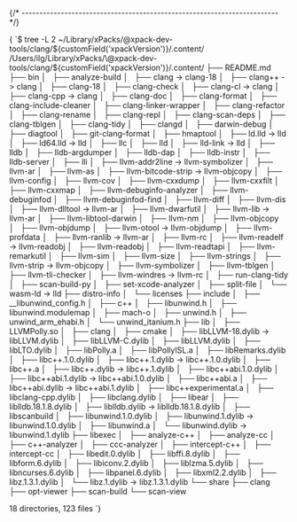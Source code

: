 


{/* ------------------------------------------------------------------------ */}

<CodeBlock language="console"> {
`$ tree -L 2 ~/Library/xPacks/\@xpack-dev-tools/clang/${customField('xpackVersion')}/.content/
/Users/ilg/Library/xPacks/\@xpack-dev-tools/clang/${customField('xpackVersion')}/.content/
├── README.md
├── bin
│   ├── analyze-build
│   ├── clang -> clang-18
│   ├── clang++ -> clang
│   ├── clang-18
│   ├── clang-check
│   ├── clang-cl -> clang
│   ├── clang-cpp -> clang
│   ├── clang-doc
│   ├── clang-format
│   ├── clang-include-cleaner
│   ├── clang-linker-wrapper
│   ├── clang-refactor
│   ├── clang-rename
│   ├── clang-repl
│   ├── clang-scan-deps
│   ├── clang-tblgen
│   ├── clang-tidy
│   ├── clangd
│   ├── darwin-debug
│   ├── diagtool
│   ├── git-clang-format
│   ├── hmaptool
│   ├── ld.lld -> lld
│   ├── ld64.lld -> lld
│   ├── llc
│   ├── lld
│   ├── lld-link -> lld
│   ├── lldb
│   ├── lldb-argdumper
│   ├── lldb-dap
│   ├── lldb-instr
│   ├── lldb-server
│   ├── lli
│   ├── llvm-addr2line -> llvm-symbolizer
│   ├── llvm-ar
│   ├── llvm-as
│   ├── llvm-bitcode-strip -> llvm-objcopy
│   ├── llvm-config
│   ├── llvm-cov
│   ├── llvm-cxxdump
│   ├── llvm-cxxfilt
│   ├── llvm-cxxmap
│   ├── llvm-debuginfo-analyzer
│   ├── llvm-debuginfod
│   ├── llvm-debuginfod-find
│   ├── llvm-diff
│   ├── llvm-dis
│   ├── llvm-dlltool -> llvm-ar
│   ├── llvm-dwarfutil
│   ├── llvm-lib -> llvm-ar
│   ├── llvm-libtool-darwin
│   ├── llvm-nm
│   ├── llvm-objcopy
│   ├── llvm-objdump
│   ├── llvm-otool -> llvm-objdump
│   ├── llvm-profdata
│   ├── llvm-ranlib -> llvm-ar
│   ├── llvm-rc
│   ├── llvm-readelf -> llvm-readobj
│   ├── llvm-readobj
│   ├── llvm-readtapi
│   ├── llvm-remarkutil
│   ├── llvm-sim
│   ├── llvm-size
│   ├── llvm-strings
│   ├── llvm-strip -> llvm-objcopy
│   ├── llvm-symbolizer
│   ├── llvm-tblgen
│   ├── llvm-tli-checker
│   ├── llvm-windres -> llvm-rc
│   ├── run-clang-tidy
│   ├── scan-build-py
│   ├── set-xcode-analyzer
│   ├── split-file
│   └── wasm-ld -> lld
├── distro-info
│   └── licenses
├── include
│   ├── __libunwind_config.h
│   ├── c++
│   ├── libunwind.h
│   ├── libunwind.modulemap
│   ├── mach-o
│   ├── unwind.h
│   ├── unwind_arm_ehabi.h
│   └── unwind_itanium.h
├── lib
│   ├── LLVMPolly.so
│   ├── clang
│   ├── cmake
│   ├── libLLVM-18.dylib -> libLLVM.dylib
│   ├── libLLVM-C.dylib
│   ├── libLLVM.dylib
│   ├── libLTO.dylib
│   ├── libPolly.a
│   ├── libPollyISL.a
│   ├── libRemarks.dylib
│   ├── libc++.1.0.dylib
│   ├── libc++.1.dylib -> libc++.1.0.dylib
│   ├── libc++.a
│   ├── libc++.dylib -> libc++.1.dylib
│   ├── libc++abi.1.0.dylib
│   ├── libc++abi.1.dylib -> libc++abi.1.0.dylib
│   ├── libc++abi.a
│   ├── libc++abi.dylib -> libc++abi.1.dylib
│   ├── libc++experimental.a
│   ├── libclang-cpp.dylib
│   ├── libclang.dylib
│   ├── libear
│   ├── liblldb.18.1.8.dylib
│   ├── liblldb.dylib -> liblldb.18.1.8.dylib
│   ├── libscanbuild
│   ├── libunwind.1.0.dylib
│   ├── libunwind.1.dylib -> libunwind.1.0.dylib
│   ├── libunwind.a
│   └── libunwind.dylib -> libunwind.1.dylib
├── libexec
│   ├── analyze-c++
│   ├── analyze-cc
│   ├── c++-analyzer
│   ├── ccc-analyzer
│   ├── intercept-c++
│   ├── intercept-cc
│   ├── libedit.0.dylib
│   ├── libffi.8.dylib
│   ├── libform.6.dylib
│   ├── libiconv.2.dylib
│   ├── liblzma.5.dylib
│   ├── libncurses.6.dylib
│   ├── libpanel.6.dylib
│   ├── libxml2.2.dylib
│   ├── libz.1.3.1.dylib
│   └── libz.1.dylib -> libz.1.3.1.dylib
└── share
    ├── clang
    ├── opt-viewer
    ├── scan-build
    └── scan-view

18 directories, 123 files
`} </CodeBlock>

